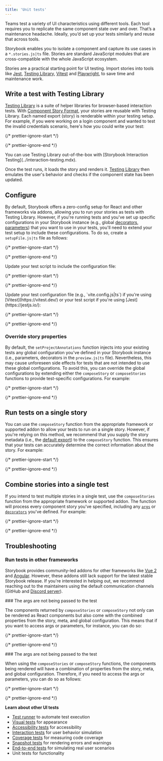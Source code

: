 ```yaml
---
title: 'Unit tests'
---
```


Teams test a variety of UI characteristics using different tools. Each tool requires you to replicate the same component state over and over. That’s a maintenance headache. Ideally, you’d set up your tests similarly and reuse that across tools.

Storybook enables you to isolate a component and capture its use cases in a `*.stories.js|ts` file. Stories are standard JavaScript modules that are cross-compatible with the whole JavaScript ecosystem.

Stories are a practical starting point for UI testing. Import stories into tools like [Jest](https://jestjs.io/), [Testing Library](https://testing-library.com/), [Vitest](https://vitest.dev/) and [Playwright](https://playwright.dev/), to save time and maintenance work.

## Write a test with Testing Library

[Testing Library](https://testing-library.com/) is a suite of helper libraries for browser-based interaction tests. With [Component Story Format](../../api/csf.mdx), your stories are reusable with Testing Library. Each named export (story) is renderable within your testing setup. For example, if you were working on a login component and wanted to test the invalid credentials scenario, here's how you could write your test:

{/* prettier-ignore-start */}

<CodeSnippets path="component-test-with-testing-library.md" />

{/* prettier-ignore-end */}

<Callout variant="info" icon="💡">
  You can use Testing Library out-of-the-box with [Storybook Interaction Testing](../interaction-testing.mdx).
</Callout>

Once the test runs, it loads the story and renders it. [Testing Library](https://testing-library.com/) then emulates the user's behavior and checks if the component state has been updated.

## Configure

By default, Storybook offers a zero-config setup for React and other frameworks via addons, allowing you to run your stories as tests with Testing Library. However, if you're running tests and you've set up specific configurations in your Storybook instance (e.g., global [decorators](../../writing-stories/decorators.mdx#global-decorators), [parameters](../../writing-stories/parameters.mdx#global-parameters)) that you want to use in your tests, you'll need to extend your test setup to include these configurations. To do so, create a `setupFile.js|ts` file as follows:

{/* prettier-ignore-start */}

<CodeSnippets path="storybook-testing-addon-set-annotations.md" />

{/* prettier-ignore-end */}

<IfRenderer renderer="react">
  Update your test script to include the configuration file:

  {/* prettier-ignore-start */}

  <CodeSnippets path="react-test-scripts-optional-config-scripts.md" />

  {/* prettier-ignore-end */}
</IfRenderer>

<IfRenderer renderer="vue">
  Update your test configuration file (e.g., `vite.config.js|ts`) if you're using [Vitest](https://vitest.dev/) or your test script if you're using [Jest](https://jestjs.io/):

  {/* prettier-ignore-start */}

  <CodeSnippets path="storybook-testing-addon-set-annotations.md" />

  {/* prettier-ignore-end */}
</IfRenderer>

### Override story properties

By default, the `setProjectAnnotations` function injects into your existing tests any global configuration you've defined in your Storybook instance (i.e., parameters, decorators in the `preview.js|ts` file). Nevertheless, this may cause unforeseen side effects for tests that are not intended to use these global configurations. To avoid this, you can override the global configurations by extending either the `composeStory` or `composeStories` functions to provide test-specific configurations. For example:

{/* prettier-ignore-start */}

<CodeSnippets path="override-compose-story-test.md" />

{/* prettier-ignore-end */}

## Run tests on a single story

You can use the `composeStory` function from the appropriate framework or supported addon to allow your tests to run on a single story. However, if you're relying on this method, we recommend that you supply the story metadata (i.e., the [default export](../../writing-stories/index.mdx#default-export)) to the `composeStory` function. This ensures that your tests can accurately determine the correct information about the story. For example:

{/* prettier-ignore-start */}

<CodeSnippets path="single-story-test.md" />

{/* prettier-ignore-end */}

## Combine stories into a single test

If you intend to test multiple stories in a single test, use the `composeStories` function from the appropriate framework or supported addon. The function will process every component story you've specified, including any [`args`](../../writing-stories/args.mdx) or [`decorators`](../../writing-stories/decorators.mdx) you've defined. For example:

{/* prettier-ignore-start */}

<CodeSnippets path="multiple-stories-test.md" />

{/* prettier-ignore-end */}

## Troubleshooting

### Run tests in other frameworks

Storybook provides community-led addons for other frameworks like [Vue 2](https://storybook.js.org/addons/@storybook/testing-vue) and [Angular](https://storybook.js.org/addons/@storybook/testing-angular). However, these addons still lack support for the latest stable Storybook release. If you're interested in helping out, we recommend reaching out to the maintainers using the default communication channels (GitHub and [Discord server](https://discord.com/channels/486522875931656193/839297503446695956)).

<IfRenderer renderer="react">
  ### The args are not being passed to the test

  The components returned by `composeStories` or `composeStory` not only can be rendered as React components but also come with the combined properties from the story, meta, and global configuration. This means that if you want to access args or parameters, for instance, you can do so:

  {/* prettier-ignore-start */}

  <CodeSnippets path="reuse-args-test.md" />

  {/* prettier-ignore-end */}
</IfRenderer>

<IfRenderer renderer="vue">
  ### The args are not being passed to the test

  When using the `composeStories` or `composeStory` functions, the components being rendered will have a combination of properties from the story, meta, and global configuration. Therefore, if you need to access the args or parameters, you can do so as follows:

  {/* prettier-ignore-start */}

  <CodeSnippets path="reuse-args-test.md" />

  {/* prettier-ignore-end */}
</IfRenderer>

**Learn about other UI tests**

* [Test runner](../test-runner.mdx) to automate test execution
* [Visual tests](../visual-testing.mdx) for appearance
* [Accessibility tests](../accessibility-testing.mdx) for accessibility
* [Interaction tests](../interaction-testing.mdx) for user behavior simulation
* [Coverage tests](../test-coverage.mdx) for measuring code coverage
* [Snapshot tests](../snapshot-testing/snapshot-testing.mdx) for rendering errors and warnings
* [End-to-end tests](./stories-in-end-to-end-tests.mdx) for simulating real user scenarios
* Unit tests for functionality
